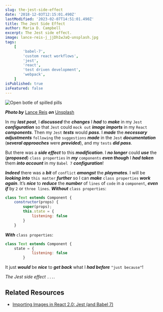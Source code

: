 ```yaml
---
slug: the-jest-side-effect
date: '2018-12-03T12:15:01.490Z'
lastModified: '2023-02-07T14:51:01.490Z'
title: The Jest Side Effect
author: Maria D. Campbell
excerpt: The Jest side effect.
image: lance-reis-j_jjDh1wJaQ-unsplash.jpg
tags:
    [
        'babel-7',
        'custom react workflows',
        'jest',
        'react',
        'test driven development',
        'webpack',
    ]
isPublished: true
isFeatured: false
---
```


![Open botle of spilled pills](lance-reis-j_jjDh1wJaQ-unsplash.jpg)

***Photo by*** [Lance Reis](https://unsplash.com/@lancereis) ***on*** [Unsplash](https://unsplash.com/photos/j_jjDh1wJaQ)

In my ***last post***, I ***discussed*** the ***changes*** I ***had*** to ***make*** in my `Jest` ***configuration*** so that `Jest` could `mock out` ***image imports*** in my `React` ***components***. Then my `Jest` ***tests*** would ***pass***. I ***made*** the ***necessary adjustments*** `following` the `suggestions` ***made*** in the `Jest` ***documentation*** (***several approaches*** were ***provided***), and my `tests`
***did pass***.

But there was a ***side effect*** to this ***modification***. I ***no longer*** could ***use*** the (***proposed***) `class properties` in ***my*** `components` ***even though*** I ***had taken*** them ***into account*** in my `Babel 7` ***configuration***!

***Indeed*** there was a ***bit*** of `conflict` ***amongst*** the ***playmates***. I will be ***looking into*** `this matter` ***further*** so I can ***make*** `class properties` ***work again***. It’s ***nice*** to ***reduce*** the ***number*** of `lines` of `code` in a `component`, ***even if*** by `2` or `three lines`.
***Without*** `class properties`:

```js
class Text extends Component {
    constructor(props) {
        super(props);
        this.state = {
            listening: false
        }
    }
```

***With*** `class properties`:

```js
class Text extends Component {
    state = {
            listening: false
        }
```

It just ***would*** be ***nice*** to ***get back*** what I ***had before*** `"just because"`!

*The Jest side effect* `...`.

## Related Resources

- [Importing Images in React 2.0: Jest (and Babel 7)](/blog/importing-images-in-react-20-jest-and-babel-7)
